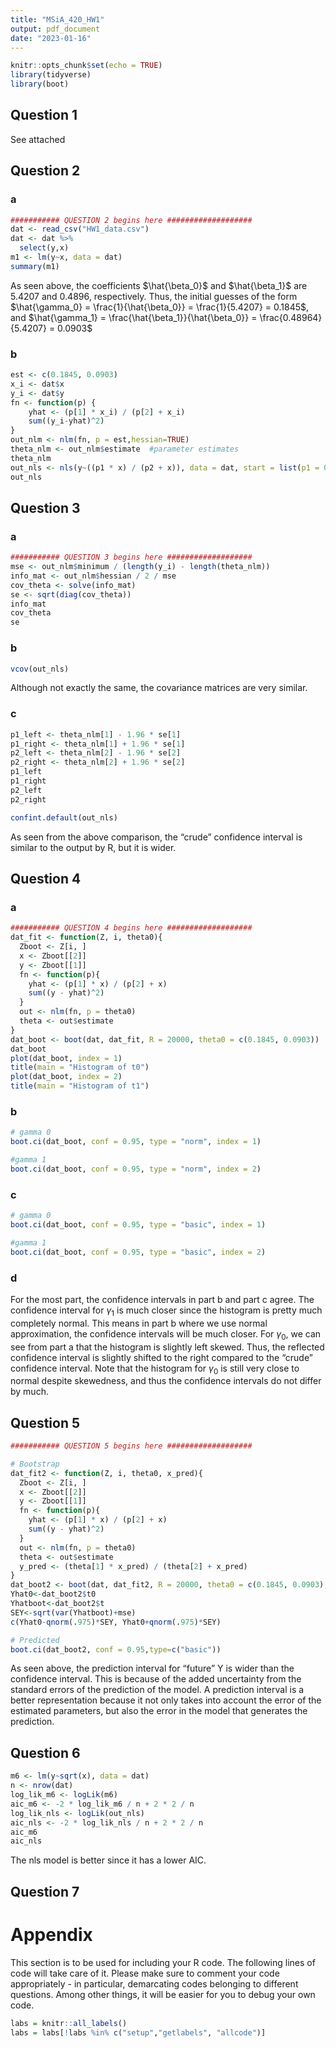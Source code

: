 ```yaml
---
title: "MSiA_420_HW1"
output: pdf_document
date: "2023-01-16"
---
```


```r
knitr::opts_chunk$set(echo = TRUE)
library(tidyverse)
library(boot)
```

## Question 1

See attached

## Question 2

### a

```r
########### QUESTION 2 begins here ################### 
dat <- read_csv("HW1_data.csv")
dat <- dat %>%
  select(y,x)
m1 <- lm(y~x, data = dat)
summary(m1)
```

As seen above, the coefficients $\hat{\beta_0}$ and $\hat{\beta_1}$ are 5.4207 and 0.4896, respectively. Thus, the initial guesses of the form $\hat{\gamma_0} = \frac{1}{\hat{\beta_0}} = \frac{1}{5.4207} = 0.1845$, and $\hat{\gamma_1} = \frac{\hat{\beta_1}}{\hat{\beta_0}} = \frac{0.48964}{5.4207} = 0.0903$ 

### b

```r
est <- c(0.1845, 0.0903)
x_i <- dat$x
y_i <- dat$y
fn <- function(p) {
    yhat <- (p[1] * x_i) / (p[2] + x_i)
    sum((y_i-yhat)^2)
} 
out_nlm <- nlm(fn, p = est,hessian=TRUE)
theta_nlm <- out_nlm$estimate  #parameter estimates
theta_nlm
out_nls <- nls(y~((p1 * x) / (p2 + x)), data = dat, start = list(p1 = 0.1845, p2 = 0.0903))
out_nls
```

## Question 3

### a

```r
########### QUESTION 3 begins here ################### 
mse <- out_nlm$minimum / (length(y_i) - length(theta_nlm))
info_mat <- out_nlm$hessian / 2 / mse
cov_theta <- solve(info_mat)
se <- sqrt(diag(cov_theta))
info_mat
cov_theta
se
```

### b

```r
vcov(out_nls)
```

Although not exactly the same, the covariance matrices are very similar.

### c

```r
p1_left <- theta_nlm[1] - 1.96 * se[1]
p1_right <- theta_nlm[1] + 1.96 * se[1]
p2_left <- theta_nlm[2] - 1.96 * se[2]
p2_right <- theta_nlm[2] + 1.96 * se[2]
p1_left
p1_right
p2_left
p2_right
```

```r
confint.default(out_nls)
```

As seen from the above comparison, the "crude" confidence interval is similar to the output by R, but it is wider.

## Question 4

### a

```r
########### QUESTION 4 begins here ################### 
dat_fit <- function(Z, i, theta0){
  Zboot <- Z[i, ]
  x <- Zboot[[2]]
  y <- Zboot[[1]]
  fn <- function(p){
    yhat <- (p[1] * x) / (p[2] + x)
    sum((y - yhat)^2)
  }
  out <- nlm(fn, p = theta0)
  theta <- out$estimate
}
dat_boot <- boot(dat, dat_fit, R = 20000, theta0 = c(0.1845, 0.0903))
dat_boot
plot(dat_boot, index = 1)
title(main = "Histogram of t0")
plot(dat_boot, index = 2)
title(main = "Histogram of t1")
```

### b

```r
# gamma 0
boot.ci(dat_boot, conf = 0.95, type = "norm", index = 1)

#gamma 1
boot.ci(dat_boot, conf = 0.95, type = "norm", index = 2)
```

### c

```r
# gamma 0
boot.ci(dat_boot, conf = 0.95, type = "basic", index = 1)

#gamma 1
boot.ci(dat_boot, conf = 0.95, type = "basic", index = 2)
```

### d

For the most part, the confidence intervals in part b and part c agree. The confidence interval for $\gamma_1$ is much closer since the histogram is pretty much completely normal. This means in part b where we use normal approximation, the confidence intervals will be much closer. For $\gamma_0$, we can see from part a that the histogram is slightly left skewed. Thus, the reflected confidence interval is slightly shifted to the right compared to the "crude" confidence interval. Note that the histogram for $\gamma_0$ is still very close to normal despite skewedness, and thus the confidence intervals do not differ by much.

## Question 5

```r
########### QUESTION 5 begins here ################### 

# Bootstrap
dat_fit2 <- function(Z, i, theta0, x_pred){
  Zboot <- Z[i, ]
  x <- Zboot[[2]]
  y <- Zboot[[1]]
  fn <- function(p){
    yhat <- (p[1] * x) / (p[2] + x)
    sum((y - yhat)^2)
  }
  out <- nlm(fn, p = theta0)
  theta <- out$estimate
  y_pred <- (theta[1] * x_pred) / (theta[2] + x_pred)
}
dat_boot2 <- boot(dat, dat_fit2, R = 20000, theta0 = c(0.1845, 0.0903), x_pred = 27)
Yhat0<-dat_boot2$t0 
Yhatboot<-dat_boot2$t
SEY<-sqrt(var(Yhatboot)+mse)
c(Yhat0-qnorm(.975)*SEY, Yhat0+qnorm(.975)*SEY)

# Predicted
boot.ci(dat_boot2, conf = 0.95,type=c("basic"))
```

As seen above, the prediction interval for "future" Y is wider than the confidence interval. This is because of the added uncertainty from the standard errors of the prediction of the model. A prediction interval is a better representation because it not only takes into account the error of the estimated parameters, but also the error in the model that generates the prediction.

## Question 6

```r
m6 <- lm(y~sqrt(x), data = dat)
n <- nrow(dat)
log_lik_m6 <- logLik(m6)
aic_m6 <- -2 * log_lik_m6 / n + 2 * 2 / n
log_lik_nls <- logLik(out_nls)
aic_nls <- -2 * log_lik_nls / n + 2 * 2 / n
aic_m6
aic_nls
```

The nls model is better since it has a lower AIC.

## Question 7

# Appendix

This section is to be used for including your R code. The following lines of code will take care of it. Please make sure to comment your code appropriately - in particular, demarcating codes belonging to different questions. Among other things, it will be easier for you to debug your own code.

```r
labs = knitr::all_labels()
labs = labs[!labs %in% c("setup","getlabels", "allcode")]
```

```r
```